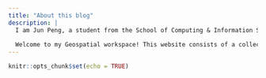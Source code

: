 ```yaml
---
title: "About this blog"
description: |
  I am Jun Peng, a student from the School of Computing & Information Systems at Singapore Management University.
  
  Welcome to my Geospatial workspace! This website consists of a collection of personal works relating to Geospatial Analytics, which is an area of Data Analytics that I'm hoping to specialise in.
---
```


```r
knitr::opts_chunk$set(echo = TRUE)
```
